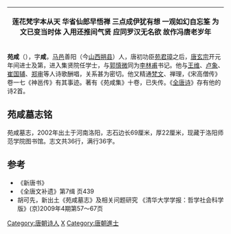 {| class="toccolours" style="float: right; width: 24em; margin: 0 0 1em 1em; font-size: 80%; clear:right;" cellspacing="10"
|-
!{{VH1|酬王维}}
{{Vtext|}}
{{Vtext|[[唐|唐]] · 苑咸}}
{{Vtext|}}
{{VtextStart}}莲花梵字本从天{{VtextEnd}}
{{VtextStart}}华省仙郎早悟禅{{VtextEnd}}
{{VtextStart}}三点成伊犹有想{{VtextEnd}}
{{VtextStart}}一观如幻自忘筌{{VtextEnd}}
{{VtextStart}}为文已变当时体{{VtextEnd}}
{{VtextStart}}入用还推间气贤{{VtextEnd}}
{{VtextStart}}应同罗汉无名欲{{VtextEnd}}
{{VtextStart}}故作冯唐老岁年{{VtextEnd}}
|}

'''苑咸'''（{{bd|710年||758年|3月13日|苑}}），字'''咸'''，[[马邑|马邑]]善阳（今[[山西|山西]][[朔县|朔县]]）人，唐初功臣[[苑君璋|苑君璋]]之后，[[唐玄宗|唐玄宗]]开元年间进士及第，进入集贤院任学士，与[[郭慎微|郭慎微]]同为[[李林甫|李林甫]]书记。他与[[王维|王维]]、[[卢象|卢象]]、[[崔国辅|崔国辅]]、[[郑审|郑审]]等人诗歌酬唱，关系甚为密切。他又精通[[梵文|梵文]]、禅理，《宋高僧传》卷一七《神邕传》有其事迹。著有《苑咸集》十卷，已失传。《[[全唐诗|全唐诗]]》存有他的诗2首。

==苑咸墓志铭==
苑咸墓志，2002年出土于河南洛阳，志石边长69厘米，厚22厘米，现藏于洛阳师范学院图书馆。志文共36行，满行36字。
{{Quotation|
唐故中书舍人集贤院学士安陆郡太守苑公墓志铭并序
<br>　　遗孙朝议郎前殿中侍御史内供奉赐绯鱼袋论撰
<br>　　有唐故中书舍人、集贤院学士、安陆郡太守、馆陶县开国男苑公，以至德三年正月廿九日，薨于扬州之官舍，享年卌九。权窆于禅智寺北原。世难家贫，久未归葬。遗孙论、询、䛆等，霜露感深，岁月逢吉，谋于龟筮，求于亲知。至元和五年十月十八日，䛆自惟扬启举府君旅榇，论、询等自江陵扶护祖妣邵夫人旅榇，偕至于洛中。越明年正月十四日，葬我祖馆陶公、祖妣邵夫人于洛阳县平阴乡之邙原，礼也。呜呼！'''公讳咸，字咸。其先帝喾之后。武丁子名文，封于宛叶间，因以得姓。五代祖礼，仕周为振威将军，镇守边徼，因家马邑，今为马邑善阳人也。生随奋武将军，从师护边，为突厥所掠。至贞观元年，率麾下将士万余人转战南归。太宗嘉之，封上柱国、芮国公，累迁左金吾卫大将军、安、抚等州诸军事、安州刺史，食实封三千户，谥曰忠，讳君璋，公之高祖也。生左武卫大将军，汾、代、甘等州刺史、武威郡公讳孝文，公之曾祖也。生洺州司法参军讳问，公之王父也。生赠济阳郡太守讳操，公之皇考也'''。流长柢深，波委叶茂，克生才子，实为国华。呜呼哀哉！论等少孤，又不逮事王父，尝闻于宾客家相之言曰：公既龀，聪敏加于人。七岁诵诗书，日数千言，十五能文，十八应乡赋，耻以文字进，以经济为己任。开元中，声明文物，振迈汉魏；求名之士，难于登天。公当此时，年始弱冠，为曲江公张九龄表荐。玄宗亲临前殿策试，除太子校书，仍留集贤院。上以董仲舒、刘向比之，由是除右拾遗。无何，丁太夫人忧。服阕，历左拾遗、集贤院学士，旋除左补阙，迁起居舍人，仍试知制诰。时有事于南郊，撰册文。封'''馆陶县开国男'''，改考功郎中、兼知制诰，拜'''中书舍人'''。诸弟犯法，公素服诣阙，请以身代，由是贬'''汉东司户'''。未几，复除中书舍人。天宝末，权臣怙恩，公道直，不容于朝，'''出守永阳郡，又移蕲春，旋拜安陆郡太守'''。属羯胡构患，两京陷覆，玄宗避狄。分命永王都统江汉，安陆地亦隶焉。永王全师下江，强制于吏。公因至扬州，将赴阙廷，会有疾，竟不果行，呜呼哀哉！公以盛德盛才，加之以政事，论琐劣不逮，郯子之言，敢以类举。天宝中，有若韦临汝斌、齐太常-{澣}-、杨司空绾数公，颇为之名矣。公与之游，有忘形之深，则德行可知也。每接曲江，论文章体要，亦尝代为之文。洎王维、卢象、崔国辅、郑审，偏相属和，当时文士，望风不暇，则文学可知也。右相李林甫在台座廿余年，百工称职，四海会同。公尝左右，实有补焉，则政事可知也。夫子设四科，第学者，公兼其三，天胡不仁，何盛公之才行，亏公之年寿。若使公当时居卿相间，则羯胡岂敢南向，戎马不复生郊矣。文集十卷，行之于世。呜呼！公于西方教深，入总持秘密之行，齐荣辱是非之观，又不可得而窥也。'''夫人汝阴令谅之第二女'''，学兼内外，识洞玄微，教授甥侄，颇有达者。晚岁尤精禅理，究无生学。公薨后十年而夫人殁。遗命左右曰：归祔乡园，勿我同穴。论等恭闻斯语也久，不敢违先旨。故兆域之内，公居庚，夫人居壬，相近四十尺，遵遗令，征历者之吉也。'''长男籍，大历中授河南府伊阳县尉，不幸早世。亦以今日合祔清河崔夫人于南茔，相远七十丈。三女：长曰贤，早亡；次曰广果，为比丘尼，行高释门，知名江左；季女尹庶邻妻，殁有年矣'''。遗孙论等承姑之命，奉公之榇葬于兹，不唯虞陵谷，亦虑后之人有疑双坟，故为铭曰：
<br>    邙岭南兮洛食北，启新兆兮安有德。卜永年兮千万亿，子孙拜享无终极。遵释教兮奉遗言，匪同穴兮建双坟。虞陵谷兮疑后人，写曩意于斯文。
<br>　　河东姚宋礼镌
}}

==参考==
* 《新唐书》
* 《全唐文补遗》第7缉 页439
* 胡可先，新出土《苑咸墓志》及相关问题研究  《清华大学学报：哲学社会科学版》(京)2009年4期第57～67页


[[Category:唐朝诗人|Category:唐朝诗人]]
[[Category:苑姓|X]]
[[Category:唐朝進士|Category:唐朝進士]]